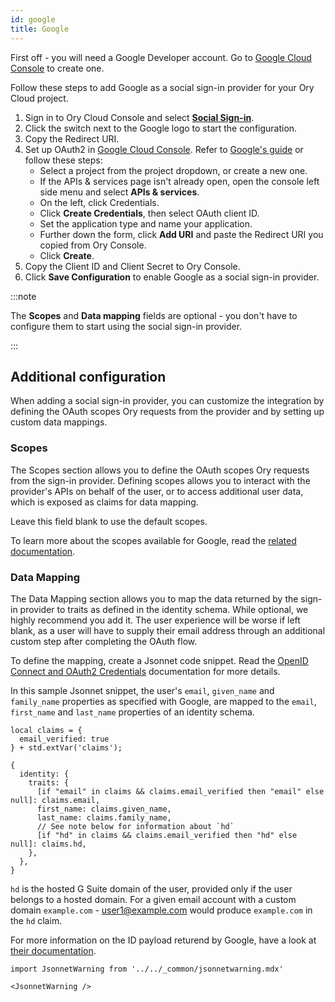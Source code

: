```yaml
---
id: google
title: Google
---
```


First off - you will need a Google Developer account. Go to
[Google Cloud Console](https://console.developers.google.com/) to create one.

Follow these steps to add Google as a social sign-in provider for your Ory Cloud
project.

1. Sign in to Ory Cloud Console and select
   [**Social Sign-in**](https://console.ory.sh/projects/current/social-signin).
2. Click the switch next to the Google logo to start the configuration.
3. Copy the Redirect URI.
4. Set up OAuth2 in [Google Cloud Console](https://console.cloud.google.com/).
   Refer to [Google's guide](https://support.google.com/cloud/answer/6158849) or
   follow these steps:
   - Select a project from the project dropdown, or create a new one.
   - If the APIs & services page isn't already open, open the console left side
     menu and select **APIs & services**.
   - On the left, click Credentials.
   - Click **Create Credentials**, then select OAuth client ID.
   - Set the application type and name your application.
   - Further down the form, click **Add URI** and paste the Redirect URI you
     copied from Ory Console.
   - Click **Create**.
5. Copy the Client ID and Client Secret to Ory Console.
6. Click **Save Configuration** to enable Google as a social sign-in provider.

:::note

The **Scopes** and **Data mapping** fields are optional - you don't have to
configure them to start using the social sign-in provider.

:::

## Additional configuration

When adding a social sign-in provider, you can customize the integration by
defining the OAuth scopes Ory requests from the provider and by setting up
custom data mappings.

### Scopes

The Scopes section allows you to define the OAuth scopes Ory requests from the
sign-in provider. Defining scopes allows you to interact with the provider's
APIs on behalf of the user, or to access additional user data, which is exposed
as claims for data mapping.

Leave this field blank to use the default scopes.

To learn more about the scopes available for Google, read the
[related documentation](https://developers.google.com/identity/protocols/oauth2/scopes).

### Data Mapping

The Data Mapping section allows you to map the data returned by the sign-in
provider to traits as defined in the identity schema. While optional, we highly
recommend you add it. The user experience will be worse if left blank, as a user
will have to supply their email address through an additional custom step after
completing the OAuth flow.

To define the mapping, create a Jsonnet code snippet. Read the
[OpenID Connect and OAuth2 Credentials](../../kratos/concepts/credentials/openid-connect-oidc-oauth2.mdx)
documentation for more details.

In this sample Jsonnet snippet, the user's `email`, `given_name` and
`family_name` properties as specified with Google, are mapped to the `email`,
`first_name` and `last_name` properties of an identity schema.

```google.jsonnet
local claims = {
  email_verified: true
} + std.extVar('claims');

{
  identity: {
    traits: {
      [if "email" in claims && claims.email_verified then "email" else null]: claims.email,
      first_name: claims.given_name,
      last_name: claims.family_name,
      // See note below for information about `hd`
      [if "hd" in claims && claims.email_verified then "hd" else null]: claims.hd,
    },
  },
}
```

`hd` is the hosted G Suite domain of the user, provided only if the user belongs
to a hosted domain. For a given email account with a custom domain
`example.com` - user1@example.com would produce `example.com` in the `hd` claim.

For more information on the ID payload returend by Google, have a look at
[their documentation](https://developers.google.com/identity/protocols/oauth2/openid-connect#an-id-tokens-payload).

```mdx-code-block
import JsonnetWarning from '../../_common/jsonnetwarning.mdx'

<JsonnetWarning />
```
